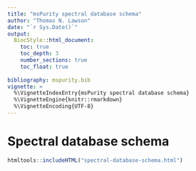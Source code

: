 ```yaml
---
title: "msPurity spectral database schema"
author: "Thomas N. Lawson"
date: "`r Sys.Date()`"
output: 
  BiocStyle::html_document:
    toc: true
    toc_depth: 3  
    number_sections: true  
    toc_float: true
    
bibliography: mspurity.bib
vignette: >
  %\VignetteIndexEntry{msPurity spectral database schema}
  %\VignetteEngine{knitr::rmarkdown}
  %\VignetteEncoding{UTF-8}
---
```



# Spectral database schema

```r
htmltools::includeHTML("spectral-database-schema.html")
```

